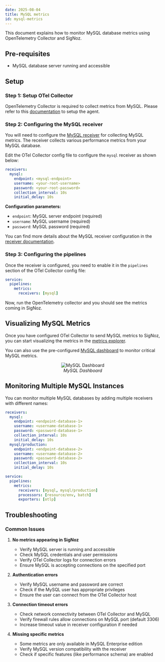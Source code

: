```yaml
---
date: 2025-08-04
title: MySQL metrics
id: mysql-metrics
---
```


This document explains how to monitor MySQL database metrics using OpenTelemetry Collector and SigNoz.

## Pre-requisites

- MySQL database server running and accessible

## Setup

### Step 1: Setup OTel Collector

OpenTelemetry Collector is required to collect metrics from MySQL. Please refer to this [documentation](/docs/tutorial/opentelemetry-binary-usage-in-virtual-machine/) to setup the agent.

### Step 2: Configuring the MySQL receiver

You will need to configure the [MySQL receiver](https://github.com/open-telemetry/opentelemetry-collector-contrib/blob/main/receiver/mysqlreceiver/README.md) for collecting MySQL metrics. The receiver collects various performance metrics from your MySQL database.

Edit the OTel Collector config file to configure the `mysql` receiver as shown below:

```yaml:config.yaml
receivers:
  mysql:
    endpoint: <mysql-endpoint>
    username: <your-root-username>
    password: <your-root-password>
    collection_interval: 10s
    initial_delay: 10s
```

**Configuration parameters:**

- `endpoint`: MySQL server endpoint (required)
- `username`: MySQL username (required)
- `password`: MySQL password (required)


You can find more details about the MySQL receiver configuration in the [receiver documentation](https://github.com/open-telemetry/opentelemetry-collector-contrib/blob/main/receiver/mysqlreceiver/README.md).

### Step 3: Configuring the pipelines

Once the receiver is configured, you need to enable it in the `pipelines` section of the OTel Collector config file:

```yaml:config.yaml
service:
  pipelines:
    metrics:
      receivers: [mysql]
```

Now, run the OpenTelemetry collector and you should see the metrics coming in SigNoz. 

## Visualizing MySQL Metrics

Once you have configured OTel Collector to send MySQL metrics to SigNoz, you can start visualizing the metrics in the [metrics explorer](https://signoz.io/docs/metrics-management/metrics-explorer/).

You can also use the pre-configured [MySQL dashboard](https://signoz.io/docs/dashboards/dashboard-templates/mysql/) to monitor critical MySQL metrics.

<figure data-zoomable align='center'>
    <img src="/img/docs/dashboards/dashboard-templates/mysql.webp" alt="MySQL Dashboard"/>
    <figcaption><i>MySQL Dashboard</i></figcaption>
</figure>

<div className="flex justify-center">
  <DashboardActions 
    dashboardJsonUrl="https://raw.githubusercontent.com/SigNoz/dashboards/refs/heads/main/mysql/mysql-otlp-v1.json"
    dashboardName="MySQL"
  />
</div>

## Monitoring Multiple MySQL Instances

You can monitor multiple MySQL databases by adding multiple receivers with different names:

```yaml:config.yaml
receivers:
  mysql:
    endpoint: <endpoint-database-1>
    username: <username-database-1>
    password: <password-database-1>
    collection_interval: 10s
    initial_delay: 10s
  mysql/production:
    endpoint: <endpoint-database-2>
    username: <username-database-2>
    password: <password-database-2>
    collection_interval: 10s
    initial_delay: 10s

service:
  pipelines:
    metrics:
      receivers: [mysql, mysql/production]
      processors: [resource/env, batch]
      exporters: [otlp]
```

## Troubleshooting

### Common Issues

1. **No metrics appearing in SigNoz**
   - Verify MySQL server is running and accessible
   - Check MySQL credentials and user permissions
   - Verify OTel Collector logs for connection errors
   - Ensure MySQL is accepting connections on the specified port

2. **Authentication errors**
   - Verify MySQL username and password are correct
   - Check if the MySQL user has appropriate privileges
   - Ensure the user can connect from the OTel Collector host

3. **Connection timeout errors**
   - Check network connectivity between OTel Collector and MySQL
   - Verify firewall rules allow connections on MySQL port (default 3306)
   - Increase timeout value in receiver configuration if needed

4. **Missing specific metrics**
   - Some metrics are only available in MySQL Enterprise edition
   - Verify MySQL version compatibility with the receiver
   - Check if specific features (like performance schema) are enabled